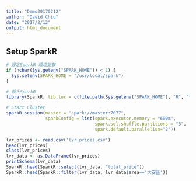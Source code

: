 ```yaml
---
title: "Demo20170212"
author: "David Chiu"
date: "2017/2/12"
output: html_document
---
```

## Setup SparkR
```r
# 設定SparkR 環境變數
if (nchar(Sys.getenv("SPARK_HOME")) < 1) {
  Sys.setenv(SPARK_HOME = "/usr/local/spark")
}

# 載入SparkR
library(SparkR, lib.loc = c(file.path(Sys.getenv("SPARK_HOME"), "R", "lib")))

# Start Cluster
sparkR.session(master = "spark://master:7077", 
               sparkConfig = list(spark.executor.memory = "600m", 
                                  spark.sql.shuffle.partitions = "3",
                                  spark.default.parallelism="2"))

lvr_prices <- read.csv('lvr_prices.csv')
head(lvr_prices)
class(lvr_prices)
lvr_data <- as.DataFrame(lvr_prices)
printSchema(lvr_data)
SparkR::head(SparkR::select(lvr_data, "total_price"))
SparkR::head(SparkR::filter(lvr_data, lvr_data$area=='大安區'))

```


